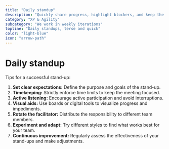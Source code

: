 ```yaml
---
title: "Daily standup"
description: "Quickly share progress, highlight blockers, and keep the team aligned."
category: "XP & Agility"
subcategory: "We work in weekly iterations"
topline: "Daily standups, terse and quick"
color: "light-blue"
icon: "arrow-path"
---
```



# Daily standup

Tips for a successful stand-up:

1. **Set clear expectations:** Define the purpose and goals of the stand-up.
1. **Timekeeping:** Strictly enforce time limits to keep the meeting focused.
1. **Active listening:** Encourage active participation and avoid interruptions.
1. **Visual aids:** Use boards or digital tools to visualize progress and impediments.
1. **Rotate the facilitator:** Distribute the responsibility to different team members.
1. **Experiment and adapt:** Try different styles to find what works best for your team.
1. **Continuous improvement:** Regularly assess the effectiveness of your stand-ups and make adjustments.
